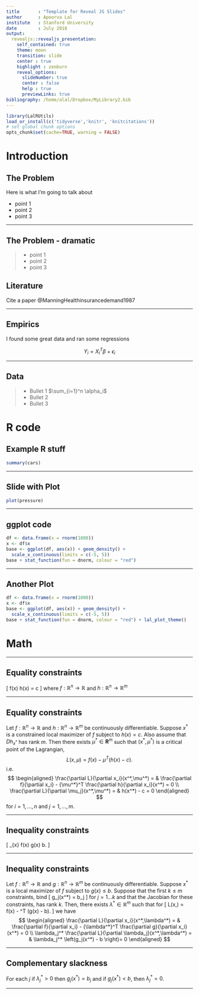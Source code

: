 ```yaml
---
title       : "Template for Reveal JS Slides"
author      : Apoorva Lal
institute   : Stanford University
date        : July 2018
output:
  revealjs::revealjs_presentation:
    self_contained: true
    theme: moon
    transition: slide
    center : true
    highlight : zenburn
    reveal_options:
      slideNumber: true
      center : false
      help : true
      previewLinks: true
bibliography: /home/alal/Dropbox/MyLibrary2.bib
---
```

<style type="text/css">
  .reveal p {
    text-align: left;
  }
  .reveal ul {
    display: block;
  }
  .reveal ol {
    display: block;
  }
</style>

```r
library(LalRUtils)
load_or_install(c('tidyverse','knitr', 'knitcitations'))
# set global chunk options
opts_chunk$set(cache=TRUE, warning = FALSE)
```

# Introduction

## The Problem

Here is what I'm going to talk about

- point 1
- point 2
- point 3

---

## The Problem - dramatic

  > - point 1
  > - point 2
  > - point 3

## Literature

Cite a paper @ManningHealthinsurancedemand1987

---

## Empirics

I found some great data and ran some regressions

$$
Y_i = X_i^{T} \beta + \epsilon_i
$$

---

## Data

  > - Bullet 1 $\sum_{i=1}^n \alpha_i$
  > - Bullet 2
  > - Bullet 3

# R code

## Example R stuff

```r
summary(cars)
```

---

## Slide with Plot

```r
plot(pressure)
```

---

## ggplot code

```r
df <- data.frame(x = rnorm(1000))
x <- df$x
base <- ggplot(df, aes(x)) + geom_density() +
  scale_x_continuous(limits = c(-5, 5))
base + stat_function(fun = dnorm, colour = "red")
```

---

## Another Plot

```r
df <- data.frame(x = rnorm(1000))
x <- df$x
base <- ggplot(df, aes(x)) + geom_density() +
  scale_x_continuous(limits = c(-5, 5))
base + stat_function(fun = dnorm, colour = "red") + lal_plot_theme()
```

# Math

---

## Equality constraints

\[ \max f(x) \text{ s.t. } h(x) = c \]
where $f: \mathbb{R}^n \to \mathbb{R}$ and $h: \mathbb{R}^n \to \mathbb{R}^m$

---

## Equality constraints

Let $f:\mathbb{R}^n \to \mathbb{R}$ and $h: \mathbb{R}^n \to
\mathbb{R}^m$ be continuously differentiable. Suppose $x^*$ is a constrained
local maximizer of $f$ subject to $h(x) = c$. Also assume that
$Dh_{x^*}$ has rank $m$. Then there exists $\mu^* \in \mathbf{R}^m$ such
that $(x^*, \mu^*)$ is a critical point of the Lagrangian,
    $$
    L(x,\mu) = f(x) - \mu^T (h(x) - c).
    $$
i.e.
$$
\begin{aligned}
\frac{\partial L}{\partial x_i}(x^*,\mu^*) = & \frac{\partial
f}{\partial x_i} - {\mu^*}^T \frac{\partial h}{\partial
  x_i}(x^*) = 0 \\
 \frac{\partial L}{\partial \mu_j}(x^*,\mu^*) = & h(x^*) -
   c = 0
\end{aligned}
 $$
for $i = 1, ..., n$ and $j=1,...,m$.

---

## Inequality constraints

\[ \max_{x} f(x) \text{ s.t. } g(x) \leq b. \]

---

## Inequality constraints

Let $f:\mathbb{R}^n \to \mathbb{R}$ and $g: \mathbb{R}^n \to \mathbb{R}^m$ be continuously
differentiable. Suppose $x^*$ is a local maximizer of $f$ subject to
$g(x) \leq b$. Suppose that the first $k \leq m$ constraints, bind
\[ g_j(x^*) = b_j \]
for $j = 1 ... k$ and that the Jacobian for these constraints,
has rank $k$. Then, there exists
$\lambda^* \in \mathbb{R}^m$ such that for
\[ L(x,\lambda) = f(x) - \lambda^T (g(x) - b). \]
we have
$$
\begin{aligned}
\frac{\partial L}{\partial x_i}(x^*,\lambda^*) = & \frac{\partial
f}{\partial x_i} - {\lambda^*}^T \frac{\partial g}{\partial
x_i}(x^*) = 0 \\
\lambda_j^* \frac{\partial L}{\partial \lambda_j}(x^*,\lambda^*) =
    & \lambda_j^* \left(g_j(x^*) - b \right)= 0
\end{aligned}
$$

---

## Complementary slackness

For each $j$ if $\lambda_j^* > 0$ then $g_j(x^*) = b_j$ and if
  $g_j(x^*) < b$, then $\lambda_j^*=0$.

---
